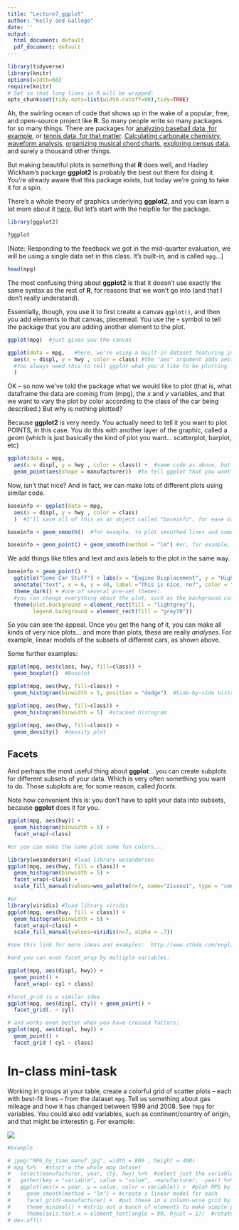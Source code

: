 ```yaml
---
title: "Lecture7_ggplot"
author: "Kelly and Gallego"
date: ''
output:
  html_document: default
  pdf_document: default
---
```


```r
library(tidyverse)
library(knitr)
options(width=60)
require(knitr)
# Set so that long lines in R will be wrapped:
opts_chunk$set(tidy.opts=list(width.cutoff=80),tidy=TRUE)
```

Ah, the swirling ocean of code that shows up in the wake of a popular, free, and open-source project like **R**.  So many people write so many packages for so many things.  There are packages for [analyzing baseball data, for example](https://github.com/BillPetti/baseballr), or [tennis data, for that matter](https://github.com/skoval/deuce).  [Calculating carbonate chemistry](https://cran.r-project.org/web/packages/seacarb/index.html), [waveform analysis](https://cran.r-project.org/web/packages/seewave/index.html), [organizing musical chord charts](https://www.analyticsvidhya.com/blog/2018/08/chorrrds-r-package-analyzing-working-music-data/), [exploring census data](https://cran.r-project.org/web/packages/census/index.html), and surely a thousand other things.

But making beautiful plots is something that **R** does well, and Hadley Wickham's package **ggplot2** is probably the best out there for doing it. You're already aware that this package exists, but today we're going to take it for a spin.

There's a whole theory of graphics underlying **ggplot2**, and you can learn a lot more about it [here](https://ggplot2.tidyverse.org/). But let's start with the helpfile for the package.

```r
library(ggplot2)

?ggplot
```


[Note: Responding to the feedback we got in the mid-quarter evaluation, we will be using a single data set in this class. It's built-in, and is called `mpg`...]

```r
head(mpg)
```



The most confusing thing about **ggplot2** is that it doesn't use exactly the same syntax as the rest of **R**, for reasons that we won't go into (and that I don't really understand).

Essentially, though, you use it to first create a canvas `ggplot()`, and then you add elements to that canvas, piecemeal.  You use the `+` symbol to tell the package that you are adding another element to the plot.



```r
ggplot(mpg)  #just gives you the canvas
```

```r
ggplot(data = mpg,   #here, we're using a built-in dataset featuring info on different cars
  aes(x = displ, y = hwy , color = class) #the "aes" argument adds aesthetic properties to your plot.
  #You always need this to tell ggplot what you'd like to be plotting.
  )

```

OK -- so now we've told the package what we would like to plot (that is, what dataframe the data are coming from (mpg), the *x* and *y* variables, and that we want to vary the plot by color according to the class of the car being described.)  But why is nothing plotted?  

Because **ggplot2** is very needy.  You actually need to tell it you want to plot POINTS, in this case.  You do this with another layer of the graphic, called a *geom* (which is just basically the kind of plot you want... scatterplot, barplot, etc)

```r
ggplot(data = mpg,   
  aes(x = displ, y = hwy , color = class)) +  #same code as above, but now with...
  geom_point(aes(shape = manufacturer))  #to tell ggplot that you want to plot points
```

Now, isn't that nice?  And in fact, we can make lots of different plots using similar code.  

```r

baseinfo <- ggplot(data = mpg,   
  aes(x = displ, y = hwy , color = class)
  )  #I'll save all of this as an object called "baseinfo", for ease of typing...

baseinfo + geom_smooth()  #for example, to plot smoothed lines and some semblance of confidence intervals showing the trends of each of the classes of cars

baseinfo + geom_point() + geom_smooth(method = "lm") #or, for example, to plot both the points and a linear model for each grouping
```

We add things like titles and text and axis labels to the plot in the same way.

```r
baseinfo + geom_point() +
  ggtitle("Some Car Stuff") + labs(x = "Engine Displacement", y = "Highway Miles-per-Gallon") +
  annotate("text", x = 6, y = 40, label ="This is nice, no?", color = "white") +
  theme_dark() + #one of several pre-set themes;
  #you can change everything about the plot, such as the background color, which I'm doing here
  theme(plot.background = element_rect(fill = "lightgrey"),
        legend.background = element_rect(fill = "grey70"))

```


So you can see the appeal.  Once you get the hang of it, you can make all kinds of very nice plots... and more than plots, these are really *analyses*.  For example, linear models of the subsets of different cars, as shown above.

Some further examples:

```r
ggplot(mpg, aes(class, hwy, fill=class)) +
  geom_boxplot()  #Boxplot

ggplot(mpg, aes(hwy, fill=class)) +
  geom_histogram(binwidth = 5, position = "dodge")  #Side-by-side histogram

ggplot(mpg, aes(hwy, fill=class)) +
  geom_histogram(binwidth = 5)  #stacked histogram

ggplot(mpg, aes(hwy, fill=class)) +
  geom_density()  #density plot

```


## Facets

And perhaps the most useful thing about **ggplot**... you can create subplots for different subsets  of your data.  Which is very often something you want to do.  Those subplots are, for some reason, called *facets*.

Note how convenient this is: you don't have to split your data into subsets, because **ggplot** does it for you.

```r
ggplot(mpg, aes(hwy)) +
  geom_histogram(binwidth = 5) +
  facet_wrap(~class)

#or you can make the same plot some fun colors...

library(wesanderson) #load library wesanderson
ggplot(mpg, aes(hwy, fill = class)) +
  geom_histogram(binwidth = 5) +
  facet_wrap(~class) +
  scale_fill_manual(values=wes_palette(n=7, name="Zissou1", type = "continuous"))

#or
library(viridis) #load library viridis
ggplot(mpg, aes(hwy, fill = class)) +
  geom_histogram(binwidth = 5) +
  facet_wrap(~class) +
  scale_fill_manual(values=viridis(n=7, alpha = .7))

#see this link for more ideas and examples:  http://www.sthda.com/english/wiki/ggplot2-colors-how-to-change-colors-automatically-and-manually

#and you can even facet_wrap by multiple variables:

ggplot(mpg, aes(displ, hwy)) +
  geom_point() +
  facet_wrap(~ cyl + class)

#facet_grid is a similar idea
ggplot(mpg, aes(displ, cty)) + geom_point() +
  facet_grid(. ~ cyl)

# and works even better when you have crossed factors:
ggplot(mpg, aes(displ, hwy)) +
  geom_point() +
  facet_grid ( cyl ~ class)

```

# In-class mini-task

Working in groups at your table, create a colorful grid of scatter plots -- each with best-fit lines -- from the dataset `mpg`.  Tell us something about gas mileage and how it has changed between 1999 and 2008.  See `?mpg` for variables.  You could also add variables, such as continent/country of origin, and that might be interestin
g.  For example:

![](images/MPG_by_time_manuf.jpg)



```r
#example

# jpeg("MPG_by_time_manuf.jpg", width = 800 , height = 400)
# mpg %>%   #start w the whole mpg dataset
#   select(manufacturer, year, cty, hwy) %>%  #select just the variables necessary and ...
#   gather(key = "variable", value = "value", -manufacturer, -year) %>%  #make tidy
#   ggplot(aes(x = year, y = value, color = variable)) +  #plot MPG by year for city and highway (distinguished by color)
#     geom_smooth(method = "lm") + #create a linear model for each
#     facet_grid(~manufacturer) +  #put these in a column-wise grid by manufacturer
#     theme_minimal() + #strip out a bunch of elements to make simple plot
#     theme(axis.text.x = element_text(angle = 90, hjust = 1))  #rotate x-axis labels, which I google every time I need it
# dev.off()
```



